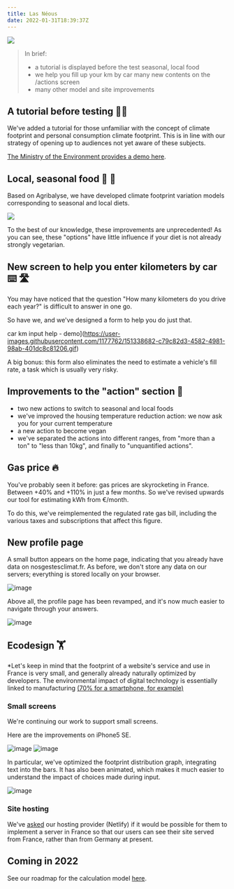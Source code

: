 ---
title: Las Néous
date: 2022-01-31T18:39:37Z
---

![](https://upload.wikimedia.org/wikipedia/commons/thumb/a/a8/Glacier_de_Las_Néous_8_août_1905.png/547px-Glacier_de_Las_Néous_8_août_1905.png)

> In brief:
> - a tutorial is displayed before the test
> seasonal, local food
> - we help you fill up your km by car
> many new contents on the /actions screen
> - many other model and site improvements

## A tutorial before testing 🧑‍🏫

We've added a tutorial for those unfamiliar with the concept of climate footprint and personal consumption climate footprint. This is in line with our strategy of opening up to audiences not yet aware of these subjects.

<a href="https://twitter.com/i/status/1488059482647236608">The Ministry of the Environment provides a demo here</a>. 

## Local, seasonal food 🌻 🚛

Based on Agribalyse, we have developed climate footprint variation models corresponding to seasonal and local diets. 

![](https://user-images.githubusercontent.com/1177762/140048614-299fc659-6c87-441c-ab91-4b79e7c44b11.gif)

To the best of our knowledge, these improvements are unprecedented! As you can see, these "options" have little influence if your diet is not already strongly vegetarian. 

## New screen to help you enter kilometers by car ⌨️ 🛣️

You may have noticed that the question "How many kilometers do you drive each year?" is difficult to answer in one go. 

So have we, and we've designed a form to help you do just that. 

car km input help - demo](https://user-images.githubusercontent.com/1177762/151338682-c79c82d3-4582-4981-98ab-401dc8c81206.gif)

A big bonus: this form also eliminates the need to estimate a vehicle's fill rate, a task which is usually very risky. 

## Improvements to the "action" section 🎯

- two new actions to switch to seasonal and local foods
- we've improved the housing temperature reduction action: we now ask you for your current temperature
- a new action to become vegan
- we've separated the actions into different ranges, from "more than a ton" to "less than 10kg", and finally to "unquantified actions". 

## Gas price 🔥

You've probably seen it before: gas prices are skyrocketing in France. Between +40% and +110% in just a few months. So we've revised upwards our tool for estimating kWh from €/month. 

To do this, we've reimplemented the regulated rate gas bill, including the various taxes and subscriptions that affect this figure.

## New profile page

A small button appears on the home page, indicating that you already have data on nosgestesclimat.fr. As before, we don't store any data on our servers; everything is stored locally on your browser. 

![image](https://user-images.githubusercontent.com/1177762/151852468-1e9d0cf1-a19e-4540-8c9a-2bf9beb0c6da.png)

Above all, the profile page has been revamped, and it's now much easier to navigate through your answers. 

![image](https://user-images.githubusercontent.com/1177762/151852657-f06c1d34-fc05-4c4a-8d23-8304cacfc4ea.png)


## Ecodesign 🏋️

*Let's keep in mind that the footprint of a website's service and use in France is very small, and generally already naturally optimized by developers. The environmental impact of digital technology is essentially linked to manufacturing <a href="https://librairie.ademe.fr/cadic/5311/infographie-preferer-smartphone-reconditionne.pdf?modal=false">(70% for a smartphone, for example)</a>

### Small screens 

We're continuing our work to support small screens. 

Here are the improvements on iPhone5 SE. 

![image](https://user-images.githubusercontent.com/1177762/144875622-2991b5a6-69c9-4c04-9422-48c727cc81af.png)
![image](https://user-images.githubusercontent.com/1177762/144875673-c96e2098-22bb-4e71-b993-3c121fd008a6.png)

In particular, we've optimized the footprint distribution graph, integrating text into the bars. It has also been animated, which makes it much easier to understand the impact of choices made during input. 

![image](https://user-images.githubusercontent.com/1177762/151852263-5fb7fe31-e13e-4ce5-96a8-4794d19f5ce7.png)


### Site hosting

We've <a href="https://answers.netlify.com/t/low-carbon-european-cdn/48784">asked</a> our hosting provider (Netlify) if it would be possible for them to implement a server in France so that our users can see their site served from France, rather than from Germany at present. 

## Coming in 2022

See our roadmap for the calculation model <a href="https://github.com/incubateur-ademe/nosgestesclimat/projects/1">here</a>. 



